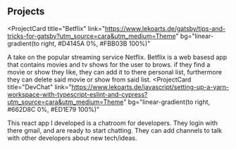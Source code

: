 ## Projects

<ProjectCard
  title="Betflix"
  link="https://www.lekoarts.de/gatsby/tips-and-tricks-for-gatsby?utm_source=cara&utm_medium=Theme"
  bg="linear-gradient(to right, #D4145A 0%, #FBB03B 100%)"
>
  A take on the popular streaming service Netflix. Betflix is a web basesd app that contains movies and tv shows for the user to brows. if they find a movie or show they like, they can add it to there personal list, furthermore they can delete said movie or show from said list.
</ProjectCard>
<ProjectCard
  title="DevChat"
  link="https://www.lekoarts.de/javascript/setting-up-a-yarn-workspace-with-typescript-eslint-and-cypress?utm_source=cara&utm_medium=Theme"
  bg="linear-gradient(to right, #662D8C 0%, #ED1E79 100%)"
>
  This react app I developed is a chatroom for developers. They login with there gmail, and are ready to start chatting. They can add channels to talk with other developers about new tech/ideas.
</ProjectCard>

